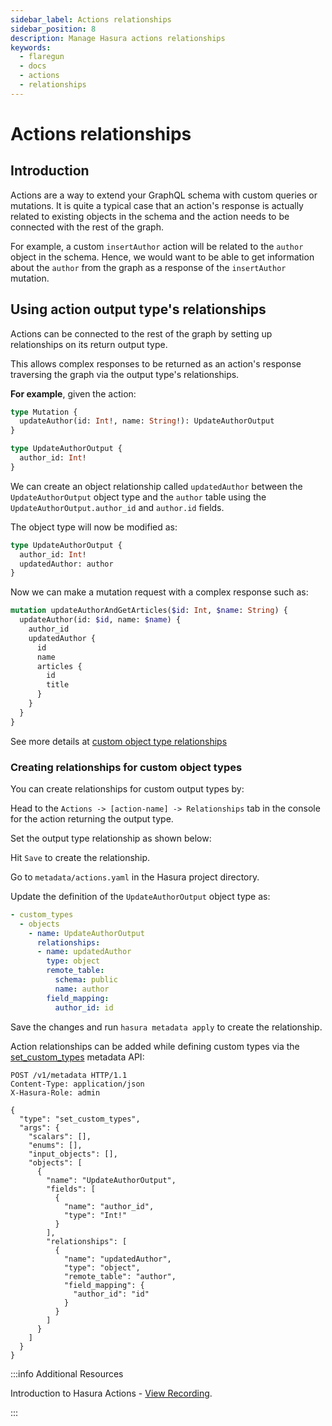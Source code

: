 ```yaml
---
sidebar_label: Actions relationships
sidebar_position: 8
description: Manage Hasura actions relationships
keywords:
  - flaregun
  - docs
  - actions
  - relationships
---
```



# Actions relationships

## Introduction

Actions are a way to extend your GraphQL schema with custom queries or
mutations. It is quite a typical case that an action's response is
actually related to existing objects in the schema and the action needs
to be connected with the rest of the graph.

For example, a custom `insertAuthor` action will be related to the
`author` object in the schema. Hence, we would want to be able to get
information about the `author` from the graph as a response of the
`insertAuthor` mutation.

## Using action output type's relationships

Actions can be connected to the rest of the graph by setting up
relationships on its return output type.

This allows complex responses to be returned as an action's response
traversing the graph via the output type's relationships.

**For example**, given the action:

```graphql
type Mutation {
  updateAuthor(id: Int!, name: String!): UpdateAuthorOutput
}

type UpdateAuthorOutput {
  author_id: Int!
}
```

We can create an object relationship called `updatedAuthor` between the
`UpdateAuthorOutput` object type and the `author` table using the
`UpdateAuthorOutput.author_id` and `author.id` fields.

The object type will now be modified as:

```graphql {3}
type UpdateAuthorOutput {
  author_id: Int!
  updatedAuthor: author
}
```

Now we can make a mutation request with a complex response such as:

```graphql
mutation updateAuthorAndGetArticles($id: Int, $name: String) {
  updateAuthor(id: $id, name: $name) {
    author_id
    updatedAuthor {
      id
      name
      articles {
        id
        title
      }
    }
  }
}
```

See more details at [custom object type relationships](/graphql/core/actions/types.mdx)

### Creating relationships for custom object types

You can create relationships for custom output types by:

<Tabs className="api-tabs">
<TabItem value="console" label="Console">

Head to the `Actions -> [action-name] -> Relationships` tab in the
console for the action returning the output type.

Set the output type relationship as shown below:

<Thumbnail
  src="/img/graphql/core/actions/actions-relationship.png"
  alt="Console action relationship"
/>

Hit `Save` to create the relationship.

</TabItem>
<TabItem value="cli" label="CLI">

Go to `metadata/actions.yaml` in the Hasura project directory.

Update the definition of the `UpdateAuthorOutput` object type as:

```yaml {4-11}
- custom_types
  - objects
    - name: UpdateAuthorOutput
      relationships:
      - name: updatedAuthor
        type: object
        remote_table:
          schema: public
          name: author
        field_mapping:
          author_id: id
```

Save the changes and run `hasura metadata apply` to create the relationship.

</TabItem>
<TabItem value="api" label="API">

Action relationships can be added while defining custom types via the
[set_custom_types](/graphql/core/api-reference/metadata-api/custom-types.mdx#metadata-set-custom-types) metadata API:

```http {20-29}
POST /v1/metadata HTTP/1.1
Content-Type: application/json
X-Hasura-Role: admin

{
  "type": "set_custom_types",
  "args": {
    "scalars": [],
    "enums": [],
    "input_objects": [],
    "objects": [
      {
        "name": "UpdateAuthorOutput",
        "fields": [
          {
            "name": "author_id",
            "type": "Int!"
          }
        ],
        "relationships": [
          {
            "name": "updatedAuthor",
            "type": "object",
            "remote_table": "author",
            "field_mapping": {
              "author_id": "id"
            }
          }
        ]
      }
    ]
  }
}
```

  </TabItem>
</Tabs>

:::info Additional Resources

Introduction to Hasura Actions - [View Recording](https://hasura.io/events/webinar/hasura-actions/?pg=docs&plcmt=body&cta=view-recording&tech=).

:::
